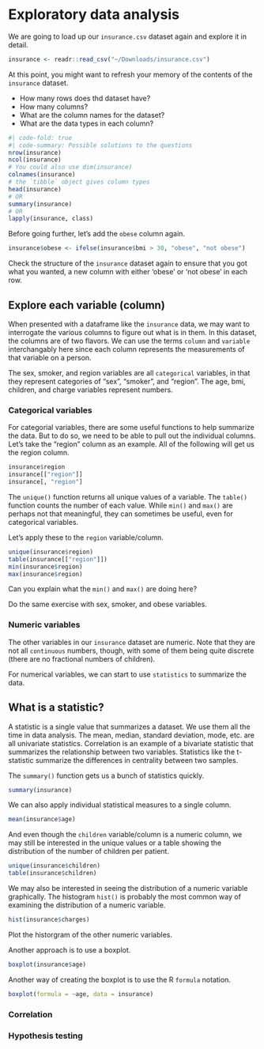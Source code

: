 # Exploratory data analysis

We are going to load up our `insurance.csv` dataset again and explore it in detail. 

```r
insurance <- readr::read_csv("~/Downloads/insurance.csv")
```

At this point, you might want to refresh your memory of the contents of the `insurance` dataset. 

- How many rows does thd dataset have?
- How many columns?
- What are the column names for the dataset?
- What are the data types in each column?

```r
#| code-fold: true
#| code-summary: Possible solutions to the questions
nrow(insurance)
ncol(insurance)
# You could also use dim(insurance)
colnames(insurance)
# the `tibble` object gives column types
head(insurance)
# OR
summary(insurance)
# OR
lapply(insurance, class)
```

Before going further, let's add the `obese` column again. 

```r
insurance$obese <- ifelse(insurance$bmi > 30, "obese", "not obese")
```

Check the structure of the `insurance` dataset again to ensure that you got what you wanted, a new column with either 'obese' or 'not obese' in each row. 

## Explore each variable (column)

When presented with a dataframe like the `insurance` data, we may want to interrogate the various columns to figure out what is in them. In this dataset, the columns are of two flavors. We can use the terms `column` and `variable` interchangably here since each column represents the measurements of that variable on a person.

The sex, smoker, and region variables are all `categorical` variables, in that they represent categories of "sex", "smoker", and "region". The age, bmi, children, and charge variables represent numbers.

### Categorical variables

For categorial variables, there are some useful functions to help summarize the data. But to do so, we need to be able to pull out the individual columns. Let's take the "region" column as an example. All of the following will get us the region column.

```r
insurance$region
insurance[["region"]]
insurance[, "region"]
```

The `unique()` function returns all unique values of a variable. The `table()` function counts the number of each value. While `min()` and `max()` are perhaps not that meaningful, they can sometimes be useful, even for categorical variables.

Let's apply these to the `region` variable/column.

```r
unique(insurance$region)
table(insurance[["region"]])
min(insurance$region)
max(insurance$region)
```

Can you explain what the `min()` and `max()` are doing here?

Do the same exercise with sex, smoker, and obese variables.

### Numeric variables

The other variables in our `insurance` dataset are numeric. Note that they are not all `continuous` numbers, though, with some of them being quite discrete (there are no fractional numbers of children).

For numerical variables, we can start to use `statistics` to summarize the data. 

::: {.callout-important}
## What is a statistic?

A statistic is a single value that summarizes a dataset. We use them all the time in data analysis. The mean, median, standard deviation, mode, etc. are all univariate statistics. Correlation is an example of a bivariate statistic that summarizes the relationship between two variables. Statistics like the t-statistic summarize the differences in centrality between two samples. 

:::

The `summary()` function gets us a bunch of statistics quickly. 

```r
summary(insurance)
```

We can also apply individual statistical measures to a single column.

```r
mean(insurance$age)
```

And even though the `children` variable/column is a numeric column, we may still be interested in the unique values or a table showing the distribution of the number of children per patient.

```r
unique(insurance$children)
table(insurance$children)
```

We may also be interested in seeing the distribution of a numeric variable graphically. The histogram `hist()` is probably the most common way of examining the distribution of a numeric variable.

```r
hist(insurance$charges)
```

Plot the historgram of the other numeric variables.

Another approach is to use a boxplot. 

```r
boxplot(insurance$age)
```

Another way of creating the boxplot is to use the R `formula` notation. 

```r
boxplot(formula = ~age, data = insurance)
```

### Correlation

### Hypothesis testing

